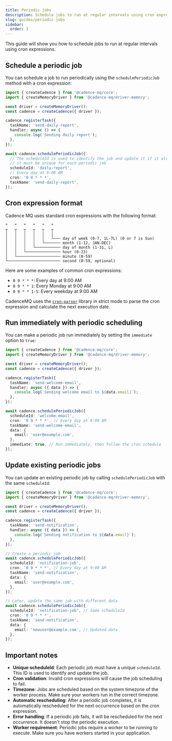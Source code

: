```yaml
---
title: Periodic jobs
description: Schedule jobs to run at regular intervals using cron expressions
slug: guides/periodic-jobs
sidebar:
  order: 3
---
```


This guide will show you how to schedule jobs to run at regular intervals using cron expressions.

## Schedule a periodic job

You can schedule a job to run periodically using the `schedulePeriodicJob` method with a cron expression:

```ts title="index.ts" collapse={1-5}
import { createCadence } from '@cadence-mq/core';
import { createMemoryDriver } from '@cadence-mq/driver-memory';

const driver = createMemoryDriver();
const cadence = createCadence({ driver });

cadence.registerTask({
  taskName: 'send-daily-report',
  handler: async () => {
    console.log('Sending daily report');
  },
});

await cadence.schedulePeriodicJob({
  // The scheduleId is used to identify the job and update it if it already exists,
  // it must be unique for each periodic job
  scheduleId: 'daily-report',
  // Every day at 9:00 AM
  cron: '0 9 * * *', 
  taskName: 'send-daily-report',
});
```

## Cron expression format

Cadence MQ uses standard cron expressions with the following format:

```
*   *   *   *   *   *
┬   ┬   ┬   ┬   ┬   ┬
│   │   │   │   │   │
│   │   │   │   │   └─── day of week (0-7, 1L-7L) (0 or 7 is Sun)
│   │   │   │   └─────── month (1-12, JAN-DEC)
│   │   │   └─────────── day of month (1-31, L)
│   │   └─────────────── hour (0-23)
│   └─────────────────── minute (0-59)
└─────────────────────── second (0-59, optional)
```

Here are some examples of common cron expressions:

- `0 9 * * *`: Every day at 9:00 AM
- `0 9 * * 1`: Every Monday at 9:00 AM
- `0 9 * * 1-5`: Every weekday at 9:00 AM

CadenceMQ uses the [`cron-parser`](https://www.npmjs.com/package/cron-parser) library in strict mode to parse the cron expression and calculate the next execution date.


## Run immediately with periodic scheduling

You can make a periodic job run immediately by setting the `immediate` option to `true`:

```ts title="index.ts" collapse={1-12} ins={21}
import { createCadence } from '@cadence-mq/core';
import { createMemoryDriver } from '@cadence-mq/driver-memory';

const driver = createMemoryDriver();
const cadence = createCadence({ driver });

cadence.registerTask({
  taskName: 'send-welcome-email',
  handler: async ({ data }) => {
    console.log(`Sending welcome email to ${data.email}`);
  },
});

await cadence.schedulePeriodicJob({
  scheduleId: 'welcome-email',
  cron: '0 9 * * *', // Every day at 9:00 AM
  taskName: 'send-welcome-email',
  data: {
    email: 'user@example.com',
  },
  immediate: true, // Run immediately, then follow the cron schedule
});
```

## Update existing periodic jobs

You can update an existing periodic job by calling `schedulePeriodicJob` with the same `scheduleId`:

```ts title="index.ts" collapse={1-12}
import { createCadence } from '@cadence-mq/core';
import { createMemoryDriver } from '@cadence-mq/driver-memory';

const driver = createMemoryDriver();
const cadence = createCadence({ driver });

cadence.registerTask({
  taskName: 'send-notification',
  handler: async ({ data }) => {
    console.log(`Sending notification to ${data.email}`);
  },
});

// Create a periodic job
await cadence.schedulePeriodicJob({
  scheduleId: 'notification-job',
  cron: '0 9 * * *', // Every day at 9:00 AM
  taskName: 'send-notification',
  data: {
    email: 'user@example.com',
  },
});

// Later, update the same job with different data
await cadence.schedulePeriodicJob({
  scheduleId: 'notification-job', // Same scheduleId
  cron: '0 9 * * *',
  taskName: 'send-notification',
  data: {
    email: 'newuser@example.com', // Updated data
  },
});
```

## Important notes

- **Unique scheduleId**: Each periodic job must have a unique `scheduleId`. This ID is used to identify and update the job.
- **Cron validation**: Invalid cron expressions will cause the job scheduling to fail.
- **Timezone**: Jobs are scheduled based on the system timezone of the worker process. Make sure your workers run in the correct timezone.
- **Automatic rescheduling**: After a periodic job completes, it is automatically rescheduled for the next occurrence based on the cron expression.
- **Error handling**: If a periodic job fails, it will be rescheduled for the next occurrence. It doesn't stop the periodic execution.
- **Worker requirement**: Periodic jobs require a worker to be running to execute. Make sure you have workers started in your application.

